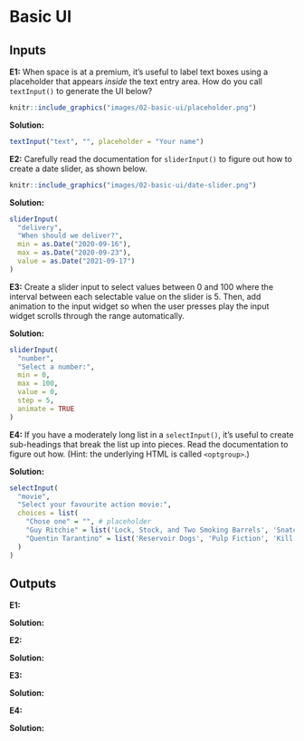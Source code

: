 # Basic UI

## Inputs

**E1:** When space is at a premium, it's useful to label text boxes using a placeholder that appears *inside* the text entry area. How do you call `textInput()` to generate the UI below?

```r
knitr::include_graphics("images/02-basic-ui/placeholder.png")
```

**Solution:**

```r
textInput("text", "", placeholder = "Your name")
```

**E2:** Carefully read the documentation for `sliderInput()` to figure out how to create a date slider, as shown below.

```r
knitr::include_graphics("images/02-basic-ui/date-slider.png")
```

**Solution:**

```r
sliderInput(
  "delivery",
  "When should we deliver?",
  min = as.Date("2020-09-16"),
  max = as.Date("2020-09-23"),
  value = as.Date("2021-09-17")
)
```

**E3:** Create a slider input to select values between 0 and 100 where the interval between each selectable value on the slider is 5. Then, add animation to the input widget so when the user presses play the input widget scrolls through the range automatically.

**Solution:** 

```r
sliderInput(
  "number", 
  "Select a number:",
  min = 0, 
  max = 100, 
  value = 0, 
  step = 5, 
  animate = TRUE
)
```

**E4:** If you have a moderately long list in a `selectInput()`, it’s useful to create sub-headings that break the list up into pieces. Read the documentation to figure out how. (Hint: the underlying HTML is called `<optgroup>`.)

**Solution:**

```r
selectInput(
  "movie",
  "Select your favourite action movie:",
  choices = list(
    "Chose one" = "", # placeholder
    "Guy Ritchie" = list('Lock, Stock, and Two Smoking Barrels', 'Snatch', 'RocknRolla'),
    "Quentin Tarantino" = list('Reservoir Dogs', 'Pulp Fiction', 'Kill Bill')
  )
)
```

## Outputs

**E1:**

**Solution:**

**E2:**

**Solution:**

**E3:**

**Solution:**

**E4:**

**Solution:**